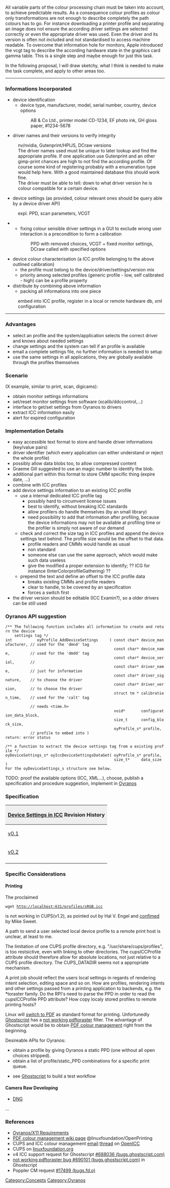 All variable parts of the colour processing chain must be taken into account, to achieve predictable results. As a consequence colour profiles as colour only transformations are not enough to describe completely the path colours has to go. For instance downloading a printer profile and separating an image does not ensure the according driver settings are selected correctly or even the appropriate driver was used. Even the driver and its version is often not included and not standardised to access machine readable. To overcome that information hole for monitors, Apple introduced the vcgt tag to describe the according hardware state in the graphics card gamma table. This is a single step and maybe enough for just this task.

In the following proposal, I will draw sketchy, what I think is needed to make the task complete, and apply to other areas too.



----
=== Informations Incorporated ===
* device identification
** device type, manufacturer, model, serial number, country, device options
:: AB & Co Ltd., printer model CD-1234, EF photo ink, GH gloss paper, #1234-5678
* driver names and their versions to verify integrity
: nv/nvidia, Gutenprint/HPIJS, DCraw versions
: The driver names used must be unique to later lookup and find the appropriate profile. If one application use Gutenprint and an other gimp-print chances are high to not find the according profile. Of course some kind of registering probably with a enumeration type would help here. With a good maintained  database this should work fine.
: The driver must be able to tell: down to what driver version he is colour compatible for a certain device.
* device settings (as provided, colour relevant ones should be query able by a device driver API)
: expl. PPD, scan parameters, VCGT
** fixing colour sensible driver settings in a GUI to exclude wrong user interaction is a precondition to form a calibration
:: PPD with removed choices, VCGT + fixed monitor settings, DCraw called with specified options
* device colour characterisation (a ICC profile belonging to the above outlined calibration)
** the profile must belong to the device/driver/settings/version mix
** priority among selected profiles (generic profile - low, self calibrated - high) can be a profile property
* distribute by combining above information
** packing all informations into one piece 
: embed into ICC profile, register in a local or remote hardware db, xml configuration

----

=== Advantages ===
* select an profile and the system/application selects the correct driver and knows about needed settings
* change settings and the system can tell if an profile is available
* email a complete settings file, no further information is needed to setup
* use the same settings in all applications, they are globally available through the profiles themselves

=== Scenario ===
(X example, similar to print, scan, digicams):
* obtain monitor settings informations
* set/reset monitor settings from software (xcalib/ddccontrol,...)
* interface to get/set settings from Oyranos to drivers
* extract ICC information easily
* alert for expired configuration

=== Implementation Details ===
* easy accessible text format to store and handle driver informations (key/value pairs)
* driver identifier (which every application can either understand or reject the whole profile)
* possibly allow data blobs too, to allow compressed content
* Graeme Gill suggested to use an magic number to identify the blob.
* additional part within this format to store CMM specific thing (expire date, ...)
* combine with ICC profiles
* add device settings information to an existing ICC profile
** use a internal dedicated ICC profile tag
*** possibly hard to circumvent license issues
*** best to identify, without breaking ICC standards
*** allow profilers do handle  themselves (by an small library)
*** need possibility to add that information after profiling, because the device informations may not be available at profiling time or the profiler is simply not aware of our demand
** check and correct the size tag in ICC profiles and append the device settings text behind. The profile size would be the offset to that data.
*** profile readers and CMMs would handle as usual
*** non standard
*** someone else can use the same approach, which would make such data useless
*** give the modified a proper extension to identify; ?? ICG for instance (InterColorprofileGathering) ??
** prepend the text and define an offset to the ICC profile data
*** breaks existing CMMs and profile readers
*** clear to handle, to be covered by an specification
*** forces a switch first
* the driver version should be editable (ICC Examin?), so a older drivers can be still used

=== Oyranos API suggestion ===
 /** The following function includes all information to create and return the device 
     settings tag */
 int           oyProfile_AddDeviceSettings     ( const char* device_manufacturer, // used for the 'dmnd' tag
                                                 const char* device_name,         // used for the 'dmdd' tag
                                                 const char* device_serial,       // 
                                                 const char* driver_name,         // just for information
                                                 const char* driver_signature,    // to choose the driver
                                                 const char* driver_version,      // to choose the driver
                                                 struct tm * calibration_time,    // used for the 'calt' tag
                                                                                  // needs <time.h>
                                                 void*       configuration_data_block,
                                                 size_t      config_block_size,
                                                 oyProfile_s* profile,            // profile to embed into )
 return: error status

 /** a function to extract the device settings tag from a existing profile */
 oyDeviceSettings_s* oyIccDeviceSettingsDataGet( oyProfile_s* profile,
                                                 size_t*     data_size )
 For the oyDeviceSettings_s structure see below.

TODO: proof the available options (ICC, XML...), choose, publish a specification and procedure suggestion, implement in [[Oyranos]]

=== Specification ===
{| style="width:100%;text-align:left"
|+
! style="background:#efefef;text-align:left" colspan="4" | [[Device_Settings|Device Settings in ICC]] Revision History
|-
| [[Device_Settings in ICC 0.1|v0.1]]
| 2006-08-28 - 09-04 
| Kai-Uwe Behrmann &copy; 2006
|
|-
| [[Device Settings in ICC 0.2|v0.2]]
| 2006-09-06 
| Kai-Uwe Behrmann &copy; 2006
| Thanks for suggestions and revisions to Graeme Gill, Hal V. Engel, Robert L Krawitz and Gerhard Fuernkranz.
|-
|}


=== Specific Considerations ===
==== Printing ====
The proclaimed 
 wget http://localhost:631/profiles/sRGB.icc
is not working in CUPS(v1.2), as pointed out by Hal V. Engel and [http://www.cups.org/str.php?L2894 confimed] by Mike Sweet.

A path to send a user selected local device profile to a remote print host is unclear, at least to me.

The limitation of one CUPS profile directory, e.g. "/usr/share/cups/profiles", is too restsictive, even with linking to other directories.
The cupsICCProfile attribute should therefore allow for absolute locations, not just relative to a CUPS profile directory.
The CUPS_DATADIR seems not a appropriate mechanism.

A print job should reflect the users local settings in regards of rendering intent selection, editing space and so on.
How are profiles, rendering intents and other settings passed from a printing application to backends, e.g. the *toraster family. Do the RPI's need to parse the PPD in order to read the cupsICCProfile PPD attribute? 
How copy localy stored profiles to remote printing hosts?

Linux will [http://www.linuxfoundation.org/en/OpenPrinting/PDF_as_Standard_Print_Job_Format switch to PDF] as standard format for printing. Unfortunedly [[Ghostscript]] has a [http://bugs.ghostscript.com/show_bug.cgi?id=690101 not working pdftoraster] filter. The advantage of Ghostscript would be to obtain [https://www.linuxfoundation.org/en/OpenPrinting/Color_Management PDF colour management] right from the beginning.

Desireable APIs for Oyranos:
* obtain a profile by giving Oyranos a static PPD (one without all open choices stripped).
* obtain a list of profile/static_PPD combinations for a specific print queue.


* see [[Ghostscript]] to build a test workflow

==== Camera Raw Developing ====
* [http://www.adobe.com/products/dng DNG]
...

=== References ===
* [[Oyranos/X11 Requirements]]
* [https://www.linuxfoundation.org/en/OpenPrinting/Color_Management PDF colour management wiki page] @linuxfoundation/OpenPrinting
* CUPS and ICC colour management [http://lists.freedesktop.org/archives/openicc/2005q2/000227.html email] [http://lists.freedesktop.org/archives/openicc/2005q2/000208.html thread] on [[OpenICC]]
* CUPS on [http://linuxfoundation.org/en/CUPS linuxfoundation.org]
* v4 ICC support request for Ghostscript [http://bugs.ghostscript.com/show_bug.cgi?id=688036 #688036 (bugs.ghostscript.com)]
* [http://bugs.ghostscript.com/show_bug.cgi?id=690101 not working pdftoraster bug #690101 (bugs.ghostscript.com)] in Ghostscript
* Poppler CM request [https://bugs.freedesktop.org/show_bug.cgi?id=17499 #17499 (bugs.fd.o)]

[[Category:Concepts]]
[[Category:Oyranos]]